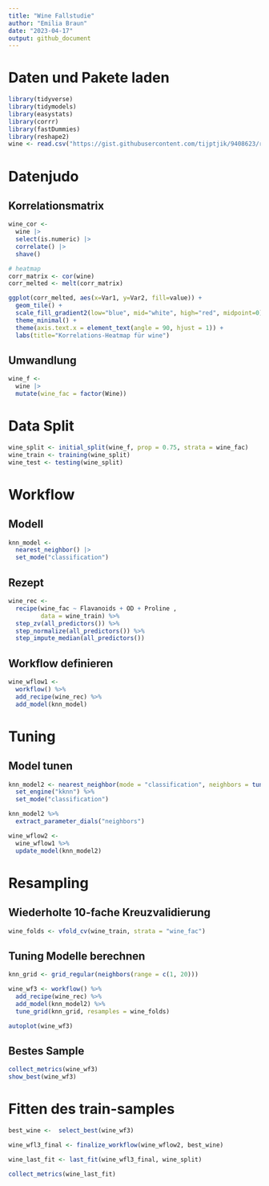 ---
title: "Wine Fallstudie"
author: "Emilia Braun"
date: "2023-04-17"
output: github_document
---

# Daten und Pakete laden

```{r}
library(tidyverse)
library(tidymodels)
library(easystats)
library(corrr)
library(fastDummies)
library(reshape2)
wine <- read.csv("https://gist.githubusercontent.com/tijptjik/9408623/raw/b237fa5848349a14a14e5d4107dc7897c21951f5/wine.csv")
```

# Datenjudo

## Korrelationsmatrix

```{r}
wine_cor <-
  wine |>
  select(is.numeric) |> 
  correlate() |> 
  shave()

# heatmap
corr_matrix <- cor(wine)
corr_melted <- melt(corr_matrix)

ggplot(corr_melted, aes(x=Var1, y=Var2, fill=value)) + 
  geom_tile() +
  scale_fill_gradient2(low="blue", mid="white", high="red", midpoint=0) +
  theme_minimal() +
  theme(axis.text.x = element_text(angle = 90, hjust = 1)) +
  labs(title="Korrelations-Heatmap für wine")
```

## Umwandlung

```{r}
wine_f <-
  wine |> 
  mutate(wine_fac = factor(Wine))
```

# Data Split

```{r}
wine_split <- initial_split(wine_f, prop = 0.75, strata = wine_fac)
wine_train <- training(wine_split)
wine_test <- testing(wine_split)
```

# Workflow

## Modell

```{r}

knn_model <-
  nearest_neighbor() |>
  set_mode("classification")
```

## Rezept

```{r}
wine_rec <-
  recipe(wine_fac ~ Flavanoids + OD + Proline ,
         data = wine_train) %>%
  step_zv(all_predictors()) %>% 
  step_normalize(all_predictors()) %>% 
  step_impute_median(all_predictors()) 
```

## Workflow definieren

```{r}
wine_wflow1 <-
  workflow() %>%
  add_recipe(wine_rec) %>%
  add_model(knn_model)
```

# Tuning

## Model tunen

```{r}
knn_model2 <- nearest_neighbor(mode = "classification", neighbors = tune()) %>%
  set_engine("kknn") %>%
  set_mode("classification")

knn_model2 %>% 
  extract_parameter_dials("neighbors")

wine_wflow2 <-
  wine_wflow1 %>% 
  update_model(knn_model2)
```

# Resampling

## Wiederholte 10-fache Kreuzvalidierung

```{r}
wine_folds <- vfold_cv(wine_train, strata = "wine_fac")
```

## Tuning Modelle berechnen

```{r}

knn_grid <- grid_regular(neighbors(range = c(1, 20)))

wine_wf3 <- workflow() %>%
  add_recipe(wine_rec) %>%
  add_model(knn_model2) %>%
  tune_grid(knn_grid, resamples = wine_folds)

autoplot(wine_wf3)
```

## Bestes Sample

```{r}
collect_metrics(wine_wf3)
show_best(wine_wf3)
```

# Fitten des train-samples

```{r}

best_wine <-  select_best(wine_wf3)

wine_wfl3_final <- finalize_workflow(wine_wflow2, best_wine)

wine_last_fit <- last_fit(wine_wfl3_final, wine_split)

collect_metrics(wine_last_fit)
```
